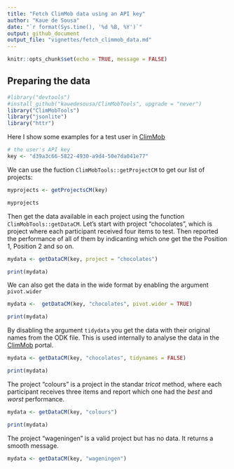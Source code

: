 ```yaml
---
title: "Fetch ClimMob data using an API key"
author: "Kaue de Sousa"
date: "`r format(Sys.time(), '%d %B, %Y')`"
output: github_document
output_file: "vignettes/fetch_climmob_data.md"
---
```


```r
knitr::opts_chunk$set(echo = TRUE, message = FALSE)
```

## Preparing the data

```r
#library("devtools")
#install_github("kauedesousa/ClimMobTools", upgrade = "never")
library("ClimMobTools")
library("jsonlite")
library("httr")
```

Here I show some examples for a test user in [ClimMob](https://climmob.net/blog/)

```r
# the user's API key 
key <- "d39a3c66-5822-4930-a9d4-50e7da041e77"
```

We can use the fuction `ClimMobTools::getProjectCM` to get our list of projects:

```r
myprojects <- getProjectsCM(key)

myprojects

```

Then get the data available in each project using the function `ClimMobTools::getDataCM`. Let's start with project "chocolates", which is project where each participant received four items to test. Then reported the performance of all of them by indicanting which one get the the Position 1, Position 2 and so on.

```r
mydata <- getDataCM(key, project = "chocolates")

print(mydata)

```

We can also get the data in the wide format by enabling the argument `pivot.wider`

```r
mydata <-  getDataCM(key, "chocolates", pivot.wider = TRUE)

print(mydata)
```

By disabling the argument `tidydata` you get the data with their original names from the ODK file. This is used internally to analyse the data in the [ClimMob](https://climmob.net/blog/) portal.


```r
mydata <- getDataCM(key, "chocolates", tidynames = FALSE)

print(mydata)
```

The project "colours" is a project in the standar *tricot* method, where each participant receives three items and report which one had the *best* and *worst* performance.

```r
mydata <- getDataCM(key, "colours")

print(mydata)
```

The project "wageningen" is a valid project but has no data. It returns a smooth message.


```r
mydata <- getDataCM(key, "wageningen")

```

